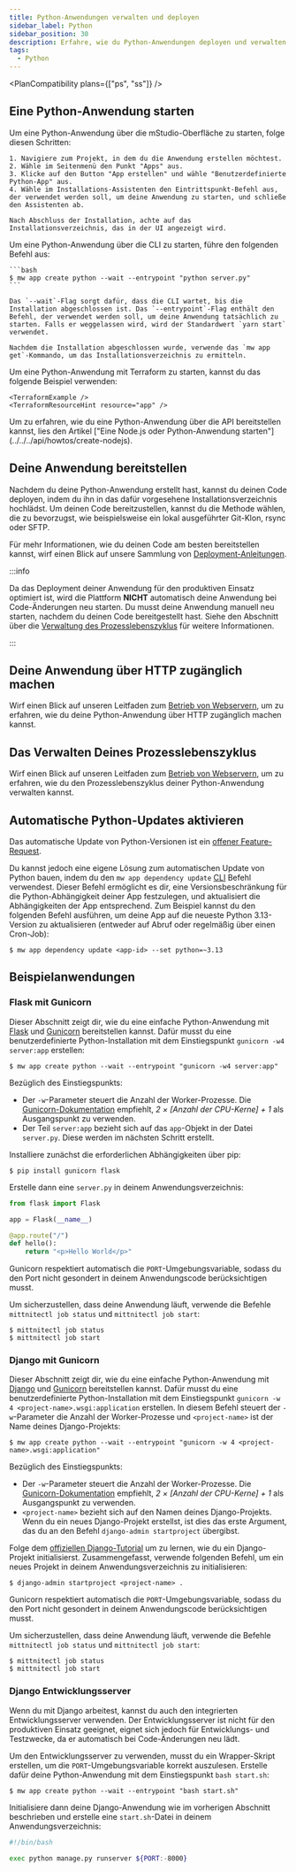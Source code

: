 ```yaml
---
title: Python-Anwendungen verwalten und deployen
sidebar_label: Python
sidebar_position: 30
description: Erfahre, wie du Python-Anwendungen deployen und verwalten kannst.
tags:
  - Python
---
```



<PlanCompatibility plans={["ps", "ss"]} />

## Eine Python-Anwendung starten

<Tabs groupId="access-mode">
  <TabItem value="gui" label="mStudio UI">
    Um eine Python-Anwendung über die mStudio-Oberfläche zu starten, folge diesen Schritten:

    1. Navigiere zum Projekt, in dem du die Anwendung erstellen möchtest.
    2. Wähle im Seitenmenü den Punkt "Apps" aus.
    3. Klicke auf den Button "App erstellen" und wähle "Benutzerdefinierte Python-App" aus.
    4. Wähle im Installations-Assistenten den Eintrittspunkt-Befehl aus, der verwendet werden soll, um deine Anwendung zu starten, und schließe den Assistenten ab.

    Nach Abschluss der Installation, achte auf das Installationsverzeichnis, das in der UI angezeigt wird.

  </TabItem>
  <TabItem value="cli" label="CLI">
    Um eine Python-Anwendung über die CLI zu starten, führe den folgenden Befehl aus:

    ```bash
    $ mw app create python --wait --entrypoint "python server.py"
    ```

    Das `--wait`-Flag sorgt dafür, dass die CLI wartet, bis die Installation abgeschlossen ist. Das `--entrypoint`-Flag enthält den Befehl, der verwendet werden soll, um deine Anwendung tatsächlich zu starten. Falls er weggelassen wird, wird der Standardwert `yarn start` verwendet.

    Nachdem die Installation abgeschlossen wurde, verwende das `mw app get`-Kommando, um das Installationsverzeichnis zu ermitteln.

  </TabItem>
  <TabItem value="terraform" label="Terraform">
    Um eine Python-Anwendung mit Terraform zu starten, kannst du das folgende Beispiel verwenden:

    <TerraformExample />
    <TerraformResourceHint resource="app" />

  </TabItem>
  <TabItem value="api" label="API">
    Um zu erfahren, wie du eine Python-Anwendung über die API bereitstellen kannst, lies den Artikel ["Eine Node.js oder Python-Anwendung starten"](../../../api/howtos/create-nodejs).
  </TabItem>
</Tabs>

## Deine Anwendung bereitstellen

Nachdem du deine Python-Anwendung erstellt hast, kannst du deinen Code deployen, indem du ihn in das dafür vorgesehene Installationsverzeichnis hochlädst. Um deinen Code bereitzustellen, kannst du die Methode wählen, die zu bevorzugst, wie beispielsweise ein lokal ausgeführter Git-Klon, rsync oder SFTP.

Für mehr Informationen, wie du deinen Code am besten bereitstellen kannst, wirf einen Blick auf unsere Sammlung von [Deployment-Anleitungen](/docs/v2/category/guides/deployment/).

:::info

Da das Deployment deiner Anwendung für den produktiven Einsatz optimiert ist, wird die Plattform **NICHT** automatisch deine Anwendung bei Code-Änderungen neu starten. Du musst deine Anwendung manuell neu starten, nachdem du deinen Code bereitgestellt hast. Siehe den Abschnitt über die [Verwaltung des Prozesslebenszyklus](#verwaltung-des-prozesslebenszyklus) für weitere Informationen.

:::

## Deine Anwendung über HTTP zugänglich machen

Wirf einen Blick auf unseren Leitfaden zum [Betrieb von Webservern](../webservers#deine-anwendung-über-http-zugänglich-machen), um zu erfahren, wie du deine Python-Anwendung über HTTP zugänglich machen kannst.

## Das Verwalten Deines Prozesslebenszyklus

Wirf einen Blick auf unseren Leitfaden zum [Betrieb von Webservern](../webservers#das-verwalten-deines-prozesslebenszyklus), um zu erfahren, wie du den Prozesslebenszyklus deiner Python-Anwendung verwalten kannst.

## Automatische Python-Updates aktivieren

Das automatische Update von Python-Versionen ist ein [offener Feature-Request](https://github.com/mittwald/feature-requests/issues/70).

Du kannst jedoch eine eigene Lösung zum automatischen Update von Python bauen, indem du den `mw app dependency update` [CLI](/cli) Befehl verwendest. Dieser Befehl ermöglicht es dir, eine Versionsbeschränkung für die Python-Abhängigkeit deiner App festzulegen, und aktualisiert die Abhängigkeiten der App entsprechend. Zum Beispiel kannst du den folgenden Befehl ausführen, um deine App auf die neueste Python 3.13-Version zu aktualisieren (entweder auf Abruf oder regelmäßig über einen Cron-Job):

```shell-session
$ mw app dependency update <app-id> --set python=~3.13
```

## Beispielanwendungen

### Flask mit Gunicorn

Dieser Abschnitt zeigt dir, wie du eine einfache Python-Anwendung mit [Flask](https://flask.palletsprojects.com/en/3.0.x/) und [Gunicorn](https://gunicorn.org/) bereitstellen kannst. Dafür musst du eine benutzerdefinierte Python-Installation mit dem Einstiegspunkt `gunicorn -w4 server:app` erstellen:

```shellsession title="Local shell session"
$ mw app create python --wait --entrypoint "gunicorn -w4 server:app"
```

Bezüglich des Einstiegspunkts:

- Der `-w`-Parameter steuert die Anzahl der Worker-Prozesse. Die [Gunicorn-Dokumentation](https://docs.gunicorn.org/en/stable/design.html#how-many-workers) empfiehlt, _2 × [Anzahl der CPU-Kerne] + 1_ als Ausgangspunkt zu verwenden.
- Der Teil `server:app` bezieht sich auf das `app`-Objekt in der Datei `server.py`. Diese werden im nächsten Schritt erstellt.

Installiere zunächst die erforderlichen Abhängigkeiten über pip:

```shellsession title="SSH shell session"
$ pip install gunicorn flask
```

Erstelle dann eine `server.py` in deinem Anwendungsverzeichnis:

```python title="server.py"
from flask import Flask

app = Flask(__name__)

@app.route("/")
def hello():
    return "<p>Hello World</p>"
```

Gunicorn respektiert automatisch die `PORT`-Umgebungsvariable, sodass du den Port nicht gesondert in deinem Anwendungscode berücksichtigen musst.

Um sicherzustellen, dass deine Anwendung läuft, verwende die Befehle `mittnitectl job status` und `mittnitectl job start`:

```shellsession title="SSH shell session"
$ mittnitectl job status
$ mittnitectl job start
```

### Django mit Gunicorn

Dieser Abschnitt zeigt dir, wie du eine einfache Python-Anwendung mit [Django](https://www.djangoproject.com/) und [Gunicorn](https://gunicorn.org/) bereitstellen kannst. Dafür musst du eine benutzerdefinierte Python-Installation mit dem Einstiegspunkt `gunicorn -w 4 <project-name>.wsgi:application` erstellen. In diesem Befehl steuert der `-w`-Parameter die Anzahl der Worker-Prozesse und `<project-name>` ist der Name deines Django-Projekts:

```shellsession title="Local shell session"
$ mw app create python --wait --entrypoint "gunicorn -w 4 <project-name>.wsgi:application"
```

Bezüglich des Einstiegspunkts:

- Der `-w`-Parameter steuert die Anzahl der Worker-Prozesse. Die [Gunicorn-Dokumentation](https://docs.gunicorn.org/en/stable/design.html#how-many-workers) empfiehlt, _2 × [Anzahl der CPU-Kerne] + 1_ als Ausgangspunkt zu verwenden.
- `<project-name>` bezieht sich auf den Namen deines Django-Projekts. Wenn du ein neues Django-Projekt erstellst, ist dies das erste Argument, das du an den Befehl `django-admin startproject` übergibst.

Folge dem [offiziellen Django-Tutorial](https://docs.djangoproject.com/en/5.0/intro/tutorial01/) um zu lernen, wie du ein Django-Projekt initialisierst. Zusammengefasst, verwende folgenden Befehl, um ein neues Projekt in deinem Anwendungsverzeichnis zu initialisieren:

```shellsession title="SSH shell session"
$ django-admin startproject <project-name> .
```

Gunicorn respektiert automatisch die `PORT`-Umgebungsvariable, sodass du den Port nicht gesondert in deinem Anwendungscode berücksichtigen musst.

Um sicherzustellen, dass deine Anwendung läuft, verwende die Befehle `mittnitectl job status` und `mittnitectl job start`:

```shellsession title="SSH shell session"
$ mittnitectl job status
$ mittnitectl job start
```

### Django Entwicklungsserver

Wenn du mit Django arbeitest, kannst du auch den integrierten Entwicklungsserver verwenden. Der Entwicklungsserver ist nicht für den produktiven Einsatz geeignet, eignet sich jedoch für Entwicklungs- und Testzwecke, da er automatisch bei Code-Änderungen neu lädt.

Um den Entwicklungsserver zu verwenden, musst du ein Wrapper-Skript erstellen, um die `PORT`-Umgebungsvariable korrekt auszulesen. Erstelle dafür deine Python-Anwendung mit dem Einstiegspunkt `bash start.sh`:

```shellsession title="Local shell session"
$ mw app create python --wait --entrypoint "bash start.sh"
```

Initialisiere dann deine Django-Anwendung wie im vorherigen Abschnitt beschrieben und erstelle eine `start.sh`-Datei in deinem Anwendungsverzeichnis:

```bash title="start.sh"
#!/bin/bash

exec python manage.py runserver ${PORT:-8000}
```
